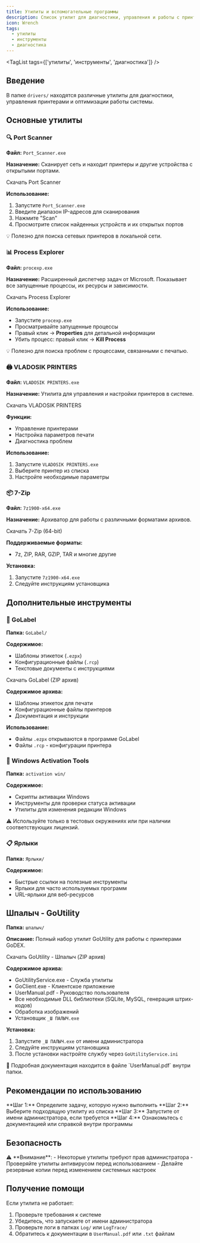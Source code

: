 ```yaml
---
title: Утилиты и вспомогательные программы
description: Список утилит для диагностики, управления и работы с принтерами
icon: Wrench
tags:
  - утилиты
  - инструменты
  - диагностика
---
```


<TagList tags={['утилиты', 'инструменты', 'диагностика']} />

## Введение

В папке `drivers/` находятся различные утилиты для диагностики, управления принтерами и оптимизации работы системы.

## Основные утилиты

### 🔍 Port Scanner

**Файл:** `Port_Scanner.exe`

**Назначение:** Сканирует сеть и находит принтеры и другие устройства с открытыми портами.

<DownloadButton href="/downloads/utilities/port-scanner.exe">
  Скачать Port Scanner
</DownloadButton>

**Использование:**
1. Запустите `Port_Scanner.exe`
2. Введите диапазон IP-адресов для сканирования
3. Нажмите "Scan"
4. Просмотрите список найденных устройств и их открытых портов

<Callout type="info">
  💡 Полезно для поиска сетевых принтеров в локальной сети.
</Callout>

### 📊 Process Explorer

**Файл:** `procexp.exe`

**Назначение:** Расширенный диспетчер задач от Microsoft. Показывает все запущенные процессы, их ресурсы и зависимости.

<DownloadButton href="/downloads/utilities/procexp.exe">
  Скачать Process Explorer
</DownloadButton>

**Использование:**
- Запустите `procexp.exe`
- Просматривайте запущенные процессы
- Правый клик → **Properties** для детальной информации
- Убить процесс: правый клик → **Kill Process**

<Callout type="info">
  💡 Полезно для поиска проблем с процессами, связанными с печатью.
</Callout>

### 🖨️ VLADOSIK PRINTERS

**Файл:** `VLADOSIK PRINTERS.exe`

**Назначение:** Утилита для управления и настройки принтеров в системе.

<DownloadButton href="/downloads/utilities/vladosik-printers.exe">
  Скачать VLADOSIK PRINTERS
</DownloadButton>

**Функции:**
- Управление принтерами
- Настройка параметров печати
- Диагностика проблем

**Использование:**
1. Запустите `VLADOSIK PRINTERS.exe`
2. Выберите принтер из списка
3. Настройте необходимые параметры

### 📦 7-Zip

**Файл:** `7z1900-x64.exe`

**Назначение:** Архиватор для работы с различными форматами архивов.

<DownloadButton href="/downloads/utilities/7z1900-x64.exe">
  Скачать 7-Zip (64-bit)
</DownloadButton>

**Поддерживаемые форматы:**
- 7z, ZIP, RAR, GZIP, TAR и многие другие

**Установка:**
1. Запустите `7z1900-x64.exe`
2. Следуйте инструкциям установщика

## Дополнительные инструменты

### 📝 GoLabel

**Папка:** `GoLabel/`

**Содержимое:**
- Шаблоны этикеток (`.ezpx`)
- Конфигурационные файлы (`.rcp`)
- Текстовые документы с инструкциями

<DownloadButton href="/downloads/utilities/golabel.zip">
  Скачать GoLabel (ZIP архив)
</DownloadButton>

**Содержимое архива:**
- Шаблоны этикеток для печати
- Конфигурационные файлы принтеров
- Документация и инструкции

**Использование:**
- Файлы `.ezpx` открываются в программе GoLabel
- Файлы `.rcp` - конфигурации принтера

### 🔄 Windows Activation Tools

**Папка:** `activation win/`

**Содержимое:**
- Скрипты активации Windows
- Инструменты для проверки статуса активации
- Утилиты для изменения редакции Windows

<Callout type="warn">
  ⚠️ Используйте только в тестовых окружениях или при наличии соответствующих лицензий.
</Callout>

### 📋 Ярлыки

**Папка:** `Ярлыки/`

**Содержимое:**
- Быстрые ссылки на полезные инструменты
- Ярлыки для часто используемых программ
- URL-ярлыки для веб-ресурсов

## Шпалыч - GoUtility

**Папка:** `шпалыч/`

**Описание:** Полный набор утилит GoUtility для работы с принтерами GoDEX.

<DownloadButton href="/downloads/utilities/goutility.zip">
  Скачать GoUtility - Шпалыч (ZIP архив)
</DownloadButton>

**Содержимое архива:**

- GoUtilityService.exe - Служба утилиты
- GoClient.exe - Клиентское приложение
- UserManual.pdf - Руководство пользователя
- Все необходимые DLL библиотеки (SQLite, MySQL, генерация штрих-кодов)
- Обработка изображений
- Установщик `_Ш ПАЛЫЧ.exe`

**Установка:**
1. Запустите `_Ш ПАЛЫЧ.exe` от имени администратора
2. Следуйте инструкциям установщика
3. После установки настройте службу через `GoUtilityService.ini`

<Callout type="info">
  📝 Подробная документация находится в файле `UserManual.pdf` внутри папки.
</Callout>

## Рекомендации по использованию

<Steps>

<Step>
**Шаг 1:** Определите задачу, которую нужно выполнить
</Step>

<Step>
**Шаг 2:** Выберите подходящую утилиту из списка
</Step>

<Step>
**Шаг 3:** Запустите от имени администратора, если требуется
</Step>

<Step>
**Шаг 4:** Ознакомьтесь с документацией или справкой внутри программы
</Step>

</Steps>

## Безопасность

<Callout type="warn">
  ⚠️ **Внимание**: 
  - Некоторые утилиты требуют прав администратора
  - Проверяйте утилиты антивирусом перед использованием
  - Делайте резервные копии перед изменением системных настроек
</Callout>

## Получение помощи

Если утилита не работает:
1. Проверьте требования к системе
2. Убедитесь, что запускаете от имени администратора
3. Проверьте логи в папках `Log/` или `LogTrace/`
4. Обратитесь к документации в `UserManual.pdf` или `.txt` файлам

